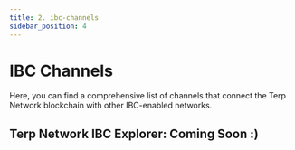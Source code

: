 ---
title: 2. ibc-channels
sidebar_position: 4
---
# IBC Channels
Here, you can find a comprehensive list of channels that connect the Terp Network blockchain with other IBC-enabled networks.

## Terp Network IBC Explorer: Coming Soon :)

<!-- <Container>
<Tabs>
<TabItem value="testnet" label="testnet: 90u-3">

| **Source Channel** | **Destination** | **Destination Chain ID**     | **Destination Channel** |
| :----------------- |:----------------|------------------------------|-------------------------|
|   channel-1   |   -     | -      |    -   |
|   channel-2   |   -     | -      |    -   |

</TabItem>
<TabItem value="mainnet" label="mainnet: morocco-1">

| **Source Channel** | **Destination** | **Destination Chain ID**     | **Destination Channel** |
| :----------------- |:----------------|------------------------------|-------------------------|
|   channel-1   |   -     | -      |    -   |
|   channel-2   |   -     | -      |    -   |
</TabItem>
</Tabs>
</Container> -->

<!-- You can also find the list of IBC channels in our github [test-net](https://github.com/terpnetwork/test-net) & [main-net](https://github.com/terpnetwork/mainnet) repo. -->